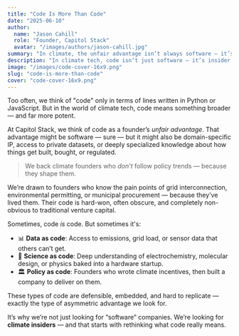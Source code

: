 ```yaml
---
title: "Code Is More Than Code"
date: "2025-06-10"
author:
  name: "Jason Cahill"
  role: "Founder, Capitol Stack"
  avatar: "/images/authors/jason-cahill.jpg"
summary: "In climate, the unfair advantage isn’t always software — it’s the insider edge that lets you build what others can’t. Code is also policy, data, science, and asymmetric information."
description: "In climate tech, code isn’t just software — it’s insider knowledge, proprietary data, policy fluency, and scientific edge. It’s the founder’s unfair advantage."
image: "/images/code-cover-16x9.png"
slug: "code-is-more-than-code"
cover: "code-cover-16x9.png"
---
```



Too often, we think of "code" only in terms of lines written in Python or JavaScript. But in the world of climate tech, code means something broader — and far more potent.

At Capitol Stack, we think of code as a founder’s *unfair advantage*. That advantage might be software — sure — but it might also be domain-specific IP, access to private datasets, or deeply specialized knowledge about how things get built, bought, or regulated.

> We back climate founders who *don’t* follow policy trends — because they shape them.

We’re drawn to founders who know the pain points of grid interconnection, environmental permitting, or municipal procurement — because they’ve lived them. Their code is hard-won, often obscure, and completely non-obvious to traditional venture capital.

Sometimes, code *is* code. But sometimes it's:

- 📊 **Data as code**: Access to emissions, grid load, or sensor data that others can’t get.
- 🧪 **Science as code**: Deep understanding of electrochemistry, molecular design, or physics baked into a hardware startup.
- 🏛️ **Policy as code**: Founders who wrote climate incentives, then built a company to deliver on them.

These types of code are defensible, embedded, and hard to replicate — exactly the type of asymmetric advantage we look for. 

It’s why we’re not just looking for “software” companies. We’re looking for **climate insiders** — and that starts with rethinking what code really means.
